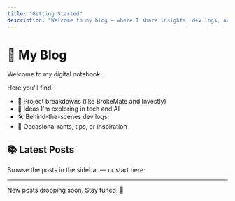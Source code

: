 ```yaml
---
title: "Getting Started"
description: "Welcome to my blog — where I share insights, dev logs, and experiments."
---
```


# 📝 My Blog

Welcome to my digital notebook.

Here you'll find:
- 🚀 Project breakdowns (like BrokeMate and Investly)
- 🧠 Ideas I'm exploring in tech and AI
- 🛠️ Behind-the-scenes dev logs
- 💬 Occasional rants, tips, or inspiration

## 📚 Latest Posts

Browse the posts in the sidebar — or start here:


---

New posts dropping soon. Stay tuned. 👀
